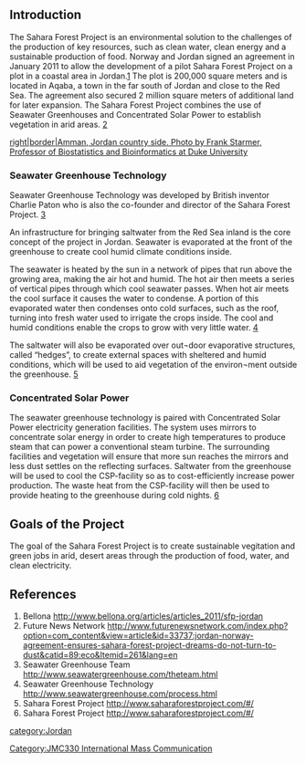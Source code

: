 {{JMC330inprogress|May 15, 2012}}

==Introduction==

The Sahara Forest Project is an environmental solution to the challenges of the production of key resources, such as clean water, clean energy and a sustainable production of food. Norway and Jordan signed an agreement in January 2011 to allow the development of a pilot Sahara Forest Project on a plot in a coastal area in Jordan.[http://www.bellona.org/articles/articles_2011/sfp-jordan] The plot is 200,000 square meters and is located in Aqaba, a town in the far south of Jordan and close to the Red Sea. The agreement also secured 2 million square meters of additional land for later expansion. The Sahara Forest Project combines the use of Seawater Greenhouses and Concentrated Solar Power to establish vegetation in arid areas. [http://www.futurenewsnetwork.com/index.php?option=com_content&view=article&id=33737:jordan-norway-agreement-ensures-sahara-forest-project-dreams-do-not-turn-to-dust&catid=89:eco&Itemid=261&lang=en]

[[image:Sahara_forest_project_-_jordan.jpg|right|border|Amman, Jordan country side. Photo by Frank Starmer, Professor of Biostatistics and Bioinformatics at Duke University]]

===Seawater Greenhouse Technology===

Seawater Greenhouse Technology was developed by British inventor Charlie Paton who is also the co-founder and director of the Sahara Forest Project. [http://www.seawatergreenhouse.com/theteam.html] 

An infrastructure for bringing saltwater from the Red Sea inland is the core concept of the project in Jordan.  Seawater is evaporated at the front of the greenhouse to create cool humid climate conditions inside. 

The seawater is heated by the sun in a network of pipes that run above the growing area, making the air hot and humid. The hot air then meets a series of vertical pipes through which cool seawater passes. When hot air meets the cool surface it causes the water to condense.  A portion of this evaporated water then condenses onto cold surfaces, such as the roof, turning into fresh water used to irrigate the crops inside. The cool and humid conditions enable the crops to grow with very little water. [http://www.seawatergreenhouse.com/process.html] 

The saltwater will also be evaporated over out¬door evaporative structures, called “hedges”, to create external spaces with sheltered and humid conditions, which will be used to aid vegetation of the environ¬ment outside the greenhouse. [http://www.saharaforestproject.com/#/] 

===Concentrated Solar Power===

The seawater greenhouse technology is paired with Concentrated Solar Power electricity generation facilities. The system uses mirrors to concentrate solar energy in order to create high temperatures to produce steam that can power a conventional steam turbine. The surrounding facilities and vegetation will ensure that more sun reaches the mirrors and less dust settles on the reflecting surfaces. Saltwater from the greenhouse will be used to cool the CSP-facility so as to cost-efficiently increase power production. The waste heat from the CSP-facility will then be used to provide heating to the greenhouse during cold nights. [http://www.saharaforestproject.com/#/]

==Goals of the Project==

The goal of the Sahara Forest Project is to create sustainable vegitation and green jobs in arid, desert areas through the production of food, water, and clean electricity.

==References==

<references />

# Bellona http://www.bellona.org/articles/articles_2011/sfp-jordan
# Future News Network http://www.futurenewsnetwork.com/index.php?option=com_content&view=article&id=33737:jordan-norway-agreement-ensures-sahara-forest-project-dreams-do-not-turn-to-dust&catid=89:eco&Itemid=261&lang=en
# Seawater Greenhouse Team http://www.seawatergreenhouse.com/theteam.html
# Seawater Greenhouse Technology http://www.seawatergreenhouse.com/process.html
# Sahara Forest Project http://www.saharaforestproject.com/#/
# Sahara Forest Project http://www.saharaforestproject.com/#/

[[Category:JMC330 International Mass Communication]]
[[category:Jordan]]